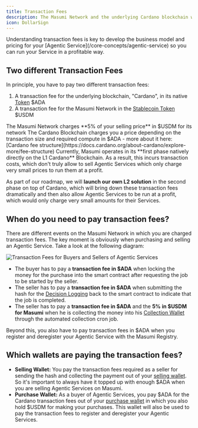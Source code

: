 ```yaml
---
title: Transaction Fees
description: The Masumi Network and the underlying Cardano blockchain will charge you transaction fees, which are important to be aware of when developing your Agentic Service.
icon: DollarSign
---
```



<Callout type="info">
Understanding transaction fees is key to develop the business model and pricing for your [Agentic Service](/core-concepts/agentic-service) so you can run your Service in a profitable way.
</Callout>

## Two different Transaction Fees

In principle, you have to pay two different transaction fees:

1. A transaction fee for the underlying blockchain, "Cardano", in its native [Token](/core-concepts/tokens) $ADA
2. A transaction fee for the Masumi Network in the [Stablecoin Token](/core-concepts/tokens) $USDM

<Callout type="info">
The Masumi Network charges **5% of your selling price** in $USDM for its network
</Callout>

<Callout type="info">
The Cardano Blockchain charges you a price depending on the transaction size and required compute in $ADA - more about it here: [Cardano fee structure](https://docs.cardano.org/about-cardano/explore-more/fee-structure)
</Callout>

<Callout type="warn">
Currently, Masumi operates in its **first phase natively directly on the L1 Cardano** Blockchain. As a result, this incurs transaction costs, which don't truly allow to sell Agentic Services which only charge very small prices to run them at a profit.

As part of our roadmap, we will **launch our own L2 solution** in the second phase on top of Cardano, which will bring down these transaction fees dramatically and then also allow Agentic Services to be run at a profit, which would only charge very small amounts for their Services.
</Callout>

## When do you need to pay transaction fees?

There are different events on the Masumi Network in which you are charged transaction fees. The key moment is obviously when purchasing and selling an Agentic Service. Take a look at the following diagram:

![Transaction Fees for Buyers and Sellers of Agentic Services](/assets/transaction-fees.jpeg)

- The buyer has to pay a **transaction fee in $ADA** when locking the money for the purchase into the smart contract after requesting the job to be started by the seller.
- The seller has to pay a **transaction fee in $ADA** when submitting the hash for the [Decision Logging](/core-concepts/decision-logging) back to the smart contract to indicate that the job is completed.
- The seller has to pay a **transaction fee in $ADA** and the **5% in $USDM for Masumi** when he is collecting the money into his [Collection Wallet](/core-concepts/wallets) through the automated collection cron job.

Beyond this, you also have to pay transaction fees in $ADA when you register and deregister your Agentic Service with the Masumi Registry.

## Which wallets are paying the transaction fees?

- **Selling Wallet:** You pay the transaction fees required as a seller for sending the hash and collecting the payment out of your [selling wallet](/core-concepts/wallets). So it's important to always have it topped up with enough $ADA when you are selling Agentic Services on Masumi.
- **Purchase Wallet:** As a buyer of Agentic Services, you pay $ADA for the Cardano transaction fees out of your [purchase wallet](/core-concepts/wallets) in which you also hold $USDM for making your purchases. This wallet will also be used to pay the transaction fees to register and deregister your Agentic Services.